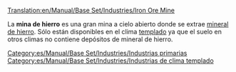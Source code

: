 [[Translation:en/Manual/Base Set/Industries/Iron Ore Mine]]

{{es/Manual/Base Set/Industries/Industrias| nombre=Mina de hierro
| imagen=en/Manual/Base Set/Industries/Ironoremine.png
| climas=[[es/Manual/Clima|Templado]]
| acepta=Nada
| produce=[[es/Manual/Base Set/Cargos/Mineral de hierro|Mineral de hierro]]
| notas=
}}
La '''mina de hierro''' es una gran mina a cielo abierto donde se extrae [[es/Manual/Base Set/Cargos/Mineral de hierro|mineral de hierro]]. Sólo están disponibles en el clima [[es/Manual/Clima|templado]] ya que el suelo en otros climas no contiene depósitos de mineral de hierro.


[[Category:es/Manual/Base Set/Industries/Industrias primarias]]
[[Category:es/Manual/Base Set/Industries/Industrias de clima templado]]